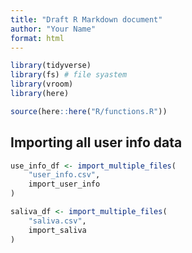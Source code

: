 ```yaml
---
title: "Draft R Markdown document"
author: "Your Name"
format: html
---
```


```r
library(tidyverse)
library(fs) # file syastem
library(vroom)
library(here)

source(here::here("R/functions.R"))
```


## Importing all user info data
```r
use_info_df <- import_multiple_files(
    "user_info.csv",
    import_user_info
)

saliva_df <- import_multiple_files(
    "saliva.csv",
    import_saliva
)




```

